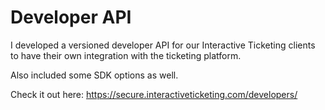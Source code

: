 # Developer API

I developed a versioned developer API for our Interactive Ticketing clients to have their own integration with the ticketing platform.

Also included some SDK options as well.

Check it out here: https://secure.interactiveticketing.com/developers/
